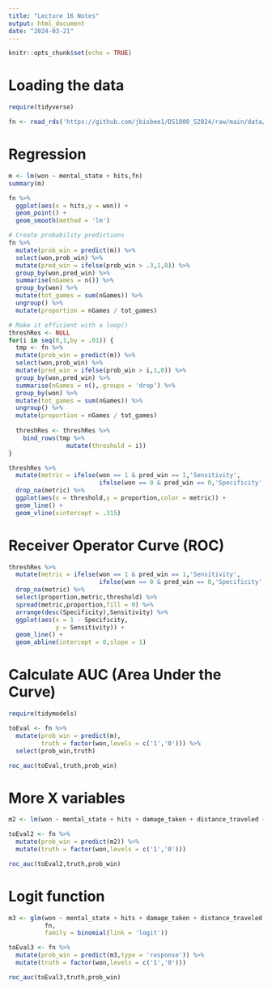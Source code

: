 ```yaml
---
title: "Lecture 16 Notes"
output: html_document
date: "2024-03-21"
---
```


```r
knitr::opts_chunk$set(echo = TRUE)
```

# Loading the data

```r
require(tidyverse)

fn <- read_rds('https://github.com/jbisbee1/DS1000_S2024/raw/main/data/fn_cleaned_final.rds')
```

# Regression

```r
m <- lm(won ~ mental_state + hits,fn)
summary(m)

fn %>%
  ggplot(aes(x = hits,y = won)) +
  geom_point() + 
  geom_smooth(method = 'lm')

# Create probability predictions
fn %>%
  mutate(prob_win = predict(m)) %>%
  select(won,prob_win) %>%
  mutate(pred_win = ifelse(prob_win > .3,1,0)) %>%
  group_by(won,pred_win) %>%
  summarise(nGames = n()) %>%
  group_by(won) %>%
  mutate(tot_games = sum(nGames)) %>%
  ungroup() %>%
  mutate(proportion = nGames / tot_games)

# Make it efficient with a loop()
threshRes <- NULL
for(i in seq(0,1,by = .01)) {
  tmp <- fn %>%
  mutate(prob_win = predict(m)) %>%
  select(won,prob_win) %>%
  mutate(pred_win = ifelse(prob_win > i,1,0)) %>%
  group_by(won,pred_win) %>%
  summarise(nGames = n(),.groups = 'drop') %>%
  group_by(won) %>%
  mutate(tot_games = sum(nGames)) %>%
  ungroup() %>%
  mutate(proportion = nGames / tot_games)
  
  threshRes <- threshRes %>%
    bind_rows(tmp %>%
                mutate(threshold = i))
}

threshRes %>%
  mutate(metric = ifelse(won == 1 & pred_win == 1,'Sensitivity',
                         ifelse(won == 0 & pred_win == 0,'Specificity',NA))) %>%
  drop_na(metric) %>%
  ggplot(aes(x = threshold,y = proportion,color = metric)) + 
  geom_line() + 
  geom_vline(xintercept = .315)
```

# Receiver Operator Curve (ROC)

```r
threshRes %>%
  mutate(metric = ifelse(won == 1 & pred_win == 1,'Sensitivity',
                         ifelse(won == 0 & pred_win == 0,'Specificity',NA))) %>%
  drop_na(metric) %>%
  select(proportion,metric,threshold) %>%
  spread(metric,proportion,fill = 0) %>%
  arrange(desc(Specificity),Sensitivity) %>%
  ggplot(aes(x = 1 - Specificity,
             y = Sensitivity)) + 
  geom_line() + 
  geom_abline(intercept = 0,slope = 1)
```

# Calculate AUC (Area Under the Curve)

```r
require(tidymodels)

toEval <- fn %>%
  mutate(prob_win = predict(m),
         truth = factor(won,levels = c('1','0'))) %>%
  select(prob_win,truth)

roc_auc(toEval,truth,prob_win)
```

# More X variables

```r
m2 <- lm(won ~ mental_state + hits + damage_taken + distance_traveled + head_shots + revives,fn)

toEval2 <- fn %>%
  mutate(prob_win = predict(m2)) %>%
  mutate(truth = factor(won,levels = c('1','0')))

roc_auc(toEval2,truth,prob_win)
```

# Logit function

```r
m3 <- glm(won ~ mental_state + hits + damage_taken + distance_traveled + head_shots + revives,
          fn,
          family = binomial(link = 'logit'))

toEval3 <- fn %>%
  mutate(prob_win = predict(m3,type = 'response')) %>%
  mutate(truth = factor(won,levels = c('1','0')))

roc_auc(toEval3,truth,prob_win)
```



